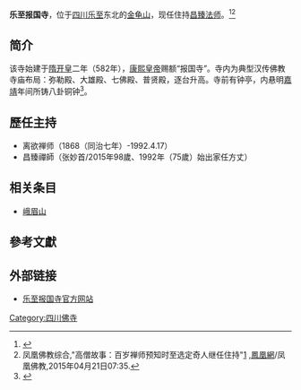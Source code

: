 {{Otheruses|报国寺|subject=位于[[四川|四川]][[乐至|乐至]]的报国寺|other=同名的其它寺院}}

{{refimprove|time=2017-07-30T06:21:21+00:00}}
'''乐至报国寺'''，位于[[四川|四川]][[乐至|乐至]]东北的[[金龟山|金龟山]]，现任住持[[昌臻法师|昌臻法师]]。<ref>{{Cite web |url=http://travel.sina.com.cn/china/p/2009-09-14/1736106864.shtml |title=资阳旅游胜地乐至报国寺 |access-date=2009-12-25 |archive-date=2017-11-15 |archive-url=https://web.archive.org/web/20171115222110/http://travel.sina.com.cn/china/p/2009-09-14/1736106864.shtml |dead-url=no }}</ref><ref>凤凰佛教综合,"高僧故事：百岁禅师预知时至选定奇人继任住持"[http://fo.ifeng.com/a/20150421/41062258_0.shtml#_from_ralated] {{Wayback|url=http://fo.ifeng.com/a/20150421/41062258_0.shtml#_from_ralated |date=20160630190714 }},[[鳳凰網|鳳凰網]]/凤凰佛教,2015年04月21日07:35.</ref>

== 简介 ==
该寺始建于[[隋|隋]][[开皇|开皇]]二年（582年），[[康熙皇帝|康熙皇帝]]赐额“报国寺”。寺内为典型汉传佛教寺庙布局：弥勒殿、大雄殿、七佛殿、普贤殿，逐台升高。寺前有钟亭，内悬明[[嘉靖|嘉靖]]年间所铸八卦铜钟<ref>{{Cite web |url=http://kaifeng.cncn.com/jingdian/info/24665.html |title=乐至报国寺 |access-date=2009-12-25 |archive-date=2012-02-03 |archive-url=https://web.archive.org/web/20120203143917/http://kaifeng.cncn.com/jingdian/info/24665.html |dead-url=no }}</ref>。

==歷任主持==
*离欲禅师（1868（同治七年）-1992.4.17）
*昌臻禪師（张妙首/2015年98歲、1992年（75歲）始出家任方丈）

== 相关条目 ==
*[[峨眉山|峨眉山]]

==參考文獻==
{{reflist}}

== 外部链接 ==
*[http://www.szjt.org/ 乐至报国寺官方网站] {{Wayback|url=http://www.szjt.org/ |date=20210116031342 }}

{{佛教小作品}}
[[Category:四川佛寺|Category:四川佛寺]]